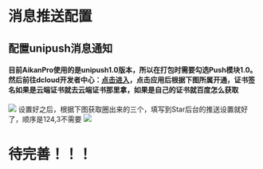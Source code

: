 # 消息推送配置
## 配置unipush消息通知
#### 目前AikanPro使用的是unipush1.0版本，所以在打包时需要勾选Push模块1.0。 然后前往dcloud开发者中心：[点击进入](https://dev.dcloud.net.cn/pages/app/list)，点击应用后根据下图所属开通，证书签名如果是云端证书就去云端证书那里拿，如果是自己的证书就百度怎么获取

<img  src="/img/advanced/advanced-push-01.png"   />
设置好之后，根据下图获取圈出来的三个，填写到Star后台的推送设置就好了，顺序是124,3不需要
<img  src="/img/advanced/advanced-push-02.png"   />


# 待完善！！！